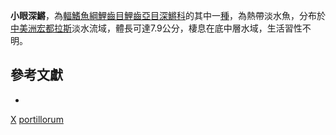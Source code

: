 {{Speciesbox
| taxon = Profundulus portillorum
| binomial_authority = [[Matamoros|Matamoros]] & [[Schaefer|Schaefer]], 2010
| status = NE
| status_system = IUCN3.1
}}

'''小眼深鱂'''，為[[輻鰭魚綱|輻鰭魚綱]][[鯉齒目|鯉齒目]][[鯉齒亞目|鯉齒亞目]][[深鱂科|深鱂科]]的其中一[[種|種]]，為熱帶淡水魚，分布於[[中美洲|中美洲]][[宏都拉斯|宏都拉斯]]淡水流域，體長可達7.9公分，棲息在底中層水域，生活習性不明。

== 參考文獻 ==
*{{FishBase_species|genus=Profundulus|species=portillorum|year=2014|month=10}}

{{魚類小作品}}

{{Taxonbar}}
[[Category:2010年描述的鱼类|X]]
[[Category:深鱂屬|portillorum]]